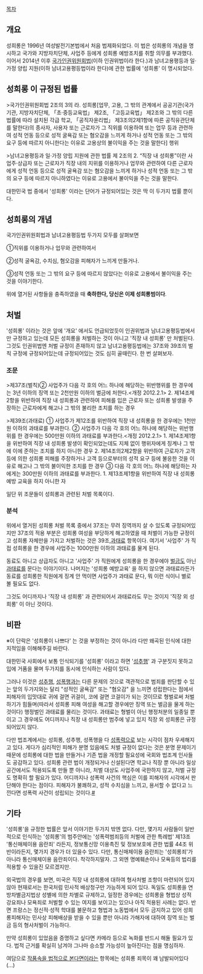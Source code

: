 [[목차]]

== 개요 ==
성희롱은 1996년 여성발전기본법에서 처음 법제화되었다. 이 법은 성희롱의 개념을 명시하고 국가와 지방자치단체, 사업주 등에게 성희롱 예방조치를 취할 의무를 부과했다. 이어서 2014년 이후 [[국가인권위원회]]법(이하 인권위법이라 한다.)과 남녀고용평등과 일·가정 양립 지원(이하 남녀고용평등법이라 한다)에 관한 법률에 '성희롱' 이 명시되었다. 

== 성희롱 이 규정된 법률 ==
>국가인권위원회법 2조의 3의 라. 성희롱[업무, 고용, 그 밖의 관계에서 공공기관(국가기관, 지방자치단체, 「초·중등교육법」 제2조, 「고등교육법」 제2조와 그 밖의 다른 법률에 따라 설치된 각급 학교, 「공직자윤리법」 제3조의2제1항에 따른 공직유관단체를 말한다)의 종사자, 사용자 또는 근로자가 그 직위를 이용하여 또는 업무 등과 관련하여 성적 언동 등으로 성적 굴욕감 또는 혐오감을 느끼게 하거나 성적 언동 또는 그 밖의 요구 등에 따르지 아니한다는 이유로 고용상의 불이익을 주는 것을 말한다] 행위

>남녀고용평등과 일·가정 양립 지원에 관한 법률 제 2조의 2. “직장 내 성희롱”이란 사업주·상급자 또는 근로자가 직장 내의 지위를 이용하거나 업무와 관련하여 다른 근로자에게 성적 언동 등으로 성적 굴욕감 또는 혐오감을 느끼게 하거나 성적 언동 또는 그 밖의 요구 등에 따르지 아니하였다는 이유로 고용에서 불이익을 주는 것을 말한다.
 
대한민국 법 중에서 '성희롱' 이라는 단어가 규정되어있는 것은 딱 이 두가지 법률 뿐이다.

== 성희롱의 개념 ==
국가인권위원회법과 남녀고용평등법 두가지 모두를 살펴보면 

①직위를 이용하거나 업무와 관련하여서 

②성적 굴욕감, 수치심, 혐오감을 피해자가 느끼게 만들거나. 

③성적 언동 또는 그 밖의 요구 등에 따르지 않았다는 이유로 고용에서 불이익을 주는 것을 이야기한다.

위에 열거된 사항들을 충족하였을 때 '''축하한다, 당신은 이제 성희롱범이다'''.

== 처벌 ==
'성희롱' 이라는 것은 앞에 '개요' 에서도 언급되었듯이 인권위법과 남녀고용평등법에서만 규정하고 있는데 모든 성희롱을 처벌하는 것이 아니고 '직장 내 성희롱' 만 처벌된다. 그것도 인권위법엔 처벌 규정이 존재하지 않고 남녀고용평등법에는 37조와 39조의 벌칙 규정에 규정되어있는데 규정되어있는 것도 심히 골때린다. 한 번 살펴보자.

=== 조문 ===
>제37조(벌칙)② 사업주가 다음 각 호의 어느 하나에 해당하는 위반행위를 한 경우에는 3년 이하의 징역 또는 2천만원 이하의 벌금에 처한다.<개정 2012.2.1> 2. 제14조제2항을 위반하여 직장 내 성희롱과 관련하여 피해를 입은 근로자 또는 성희롱 발생을 주장하는 근로자에게 해고나 그 밖의 불리한 조치를 하는 경우

>제39조(과태료) ① 사업주가 제12조를 위반하여 직장 내 성희롱을 한 경우에는 1천만원 이하의 과태료를 부과한다. ② 사업주가 다음 각 호의 어느 하나에 해당하는 위반행위를 한 경우에는 500만원 이하의 과태료를 부과한다.<개정 2012.2.1> 1. 제14조제1항을 위반하여 직장 내 성희롱 발생이 확인되었는데도 지체 없이 행위자에게 징계나 그 밖에 이에 준하는 조치를 하지 아니한 경우 2. 제14조의2제2항을 위반하여 근로자가 고객 등에 의한 성희롱 피해를 주장하거나 고객 등으로부터의 성적 요구 등에 불응한 것을 이유로 해고나 그 밖의 불이익한 조치를 한 경우 ③ 다음 각 호의 어느 하나에 해당하는 자에게는 300만원 이하의 과태료를 부과한다. 1. 제13조제1항을 위반하여 직장 내 성희롱 예방 교육을 하지 아니한 자

일단 위 조문들이 성희롱과 관련된 처벌 목록이다. 

=== 분석 ===
위에서 열거된 성희롱 처벌 목록 중에서 37조는 무려 징역까지 살 수 있도록 규정되어있지만 37조의 적용 부분은 성희롱 여성을 부당하게 해고하였을 때 처벌이 가능한 규정이고 성희롱 자체만을 가지고 처벌하는 것은 39조,[[과태료]] 항목이다. 여기서 '사업주' 가 직접 성희롱을 한 경우에 사업주는 1000만원 이하의 과태료를 물게 된다. 

동료도 아니고 상급자도 아니고 '사업주' 가 직원에게 성희롱을 한 경우에야 [[벌금]]도 아닌 [[과태료]]를 문다는 이야기이다. 나머지는 '성희롱 예방교육' 을 하지 않으면 과태료라든가 동료를 성희롱한 직원에게 징계 안 먹이면 사업주가 과태료 문다, 뭐 이런 식이니 별로 볼 필요도 없다.

그것도 어디까지나 '직장 내 성희롱' 과 관련되어서 과태료라도 무는 것이지 '직장 외 성희롱' 이 아닌 것이다. 

== 비판 ==
※이 단락은 '성희롱이 나쁘다' 는 것을 부정하는 것이 아니라 다만 왜곡된 인식에 대한 지적임을 이해해주길 바란다.

대한민국 사회에서 보통 인식되기를 '성희롱' 이라고 하면 '[[성추행]]' 과 구분짓지 못하고 입에 거품을 물며 두가지를 동시에 인식하는 사람이 있다. 

그러나 이것은 [[성추행]], [[성폭행]]과는 다른 문제의 것으로 객관적으로 범죄를 판단할 수 있는 앞의 두가지와는 달리 "성적인 굴욕감" 또는 "혐오감" 을 느끼면 성립한다는 점에서 피해자의 입맛대로 귀에 걸면 귀걸이, 코에 걸면 코걸이가 되는 것이므로 형벌로써 처벌하기가 힘들며(따라서 성희롱 피해 여성을 해고할 경우에만 징역 또는 벌금을 물게 하는 것이다) 행정벌인 과태료를 물리는 것이다. 과태료는 형벌이 아닌 행정처분의 일종일 뿐이고 그 경우에도 어디까지나 직장 내 성희롱만 범주에 넣고 있지 직장 외 성희롱은 규정되어있지 않다.

다만 법조계에서는 성희롱, 성추행, 성폭행을 다 [[성폭력]]으로 보는 시각이 점차 우세해지고 있다. 게다가 심리적인 피해가 분명 있음에도 처벌 규정이 없다는 것은 분명 문제이기 때문에 성희롱에 대한 법을 만들거나 기존 법을 개정할 필요성에 국회와 법조계 인사들도 공감하고 있다. 성희롱 관련 법이 개정되거나 신설된다면 학교나 직장 뿐 아니라 일상 공간에서도 적용되도록 만들 뿐 아니라, 처벌 대상도 사업주에 국한하지 않고, 처벌 규정도 명확히 할 필요가 있다. 어디까지나 성폭력 사건의 핵심은 이를 피해자의 시각에서 판단해야 한다는 점이다. 피해자가 불쾌하고, 성적 수치심을 느끼고, 용서할 수 없다고 느낀다면 성폭력 사건이 성립되는 것이다.[http://www.dt.co.kr/contents.html?article_no=2014122302102251607001 #]

== 기타 ==
'성희롱'을 규정한 법률은 앞서 이야기한 두가지 밖엔 없다. 다만, 몇가지 사람들이 일반적으로 인식하는 '성희롱'의 범주안에는 '성폭력범죄등의 처벌에 관한 특례법' 제13조 '통신매체이용 음란죄' 라든지, 정보통신망 이용촉진 및 정보보호에 관한 법률 44조 위반이라든지, 몇가지 경우가 더 있을수 있다. 다만, 통신매체이용 음란죄는 '성희롱죄'가 아니라 통신매체이용 음란죄이다. 착각하지말자. 그 외엔 명예훼손이나 모욕등의 법리를 적용할 수 있을진 모르겠지만.

외국법의 경우를 보면, 미국은 직장 내 성희롱에 대하여 형사처벌 조항이 마련되어 있지 않아 현재로서는 한국처럼 민사적 배상청구만 가능하게 되어 있다. 독일도 성희롱을 연방차별금지법상 성별에 의한 차별로 규제하고, 일정한 경우에는 성희롱을 형법상 성적 강요죄나 모욕죄로 처벌할 수 있는 여지를 보이고는 있으나 아직 적용된 사례는 없다. 반면 프랑스는 정신적·성적 학대를 불문하고 형법과 노동법에서 모두 금지하고 있어 성희롱피해자는 민사상 피해배상을 받을 수 있을 뿐만 아니라 가해자에 대하여 징역 또는 벌금 등의 형사처벌이 가능하다. 

만약 성희롱이 있었음을 증명하고 싶다면 카메라 등으로 녹화를 반드시 해둘 필요가 있다. 법적 근거를 확실히 남겨야 그나마 승소할 가능성이 높아진다는 점을 명심하자.

여담으로 [[작품속을 법적으로 본다면]]이라는 항목에는 성희롱 죄목이 꽤 남발되어있다(...)
